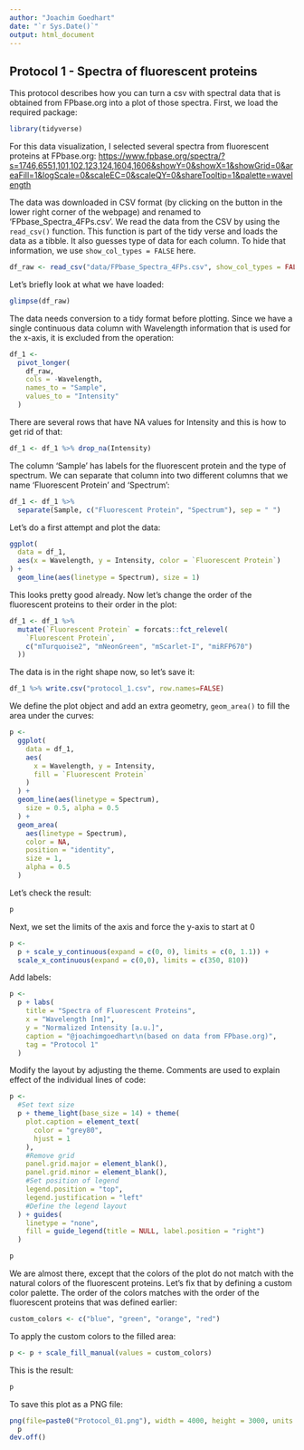 ```yaml
---
author: "Joachim Goedhart"
date: "`r Sys.Date()`"
output: html_document
---
```


## Protocol 1 - Spectra of fluorescent proteins {#protocol-1}

This protocol describes how you can turn a csv with spectral data that is obtained from FPbase.org into a plot of those spectra. First, we load the required package:

```r
library(tidyverse)
```

For this data visualization, I selected several spectra from fluorescent proteins at FPbase.org: [https://www.fpbase.org/spectra/?s=1746,6551,101,102,123,124,1604,1606&showY=0&showX=1&showGrid=0&areaFill=1&logScale=0&scaleEC=0&scaleQY=0&shareTooltip=1&palette=wavelength](https://www.fpbase.org/spectra/?s=1746,6551,101,102,123,124,1604,1606&showY=0&showX=1&showGrid=0&areaFill=1&logScale=0&scaleEC=0&scaleQY=0&shareTooltip=1&palette=wavelength)

The data was downloaded in CSV format (by clicking on the button in the lower right corner of the webpage) and renamed to 'FPbase_Spectra_4FPs.csv'.
We read the data from the CSV by using the `read_csv()` function. This function is part of the tidy verse and loads the data as a tibble. It also guesses type of data for each column. To hide that information, we use `show_col_types = FALSE` here.

```r
df_raw <- read_csv("data/FPbase_Spectra_4FPs.csv", show_col_types = FALSE)
```

Let's briefly look at what we have loaded:

```r
glimpse(df_raw)
```

The data needs conversion to a tidy format before plotting. Since we have a single continuous data column with Wavelength information that is used for the x-axis, it is excluded from the operation: 

```r
df_1 <-
  pivot_longer(
    df_raw,
    cols = -Wavelength,
    names_to = "Sample",
    values_to = "Intensity"
  )
```

There are several rows that have NA values for Intensity and this is how to get rid of that:

```r
df_1 <- df_1 %>% drop_na(Intensity)
```

The column 'Sample' has labels for the fluorescent protein and the type of spectrum. We can separate that column into two different columns that we name 'Fluorescent Protein' and 'Spectrum':

```r
df_1 <- df_1 %>%
  separate(Sample, c("Fluorescent Protein", "Spectrum"), sep = " ")
```

Let's do a first attempt and plot the data:

```r
ggplot(
  data = df_1,
  aes(x = Wavelength, y = Intensity, color = `Fluorescent Protein`)
) +
  geom_line(aes(linetype = Spectrum), size = 1)
```

This looks pretty good already. Now let's change the order of the fluorescent proteins to their order in the plot:

```r
df_1 <- df_1 %>%
  mutate(`Fluorescent Protein` = forcats::fct_relevel(
    `Fluorescent Protein`,
    c("mTurquoise2", "mNeonGreen", "mScarlet-I", "miRFP670")
  ))
```

The data is in the right shape now, so let's save it:

```r
df_1 %>% write.csv("protocol_1.csv", row.names=FALSE)
```

We define the plot object and add an extra geometry, `geom_area()` to fill the area under the curves:

```r
p <-
  ggplot(
    data = df_1,
    aes(
      x = Wavelength, y = Intensity,
      fill = `Fluorescent Protein`
    )
  ) +
  geom_line(aes(linetype = Spectrum),
    size = 0.5, alpha = 0.5
  ) +
  geom_area(
    aes(linetype = Spectrum),
    color = NA,
    position = "identity",
    size = 1,
    alpha = 0.5
  )
```

Let's check the result:

```r
p
```

Next, we set the limits of the axis and force the y-axis to start at 0

```r
p <-
  p + scale_y_continuous(expand = c(0, 0), limits = c(0, 1.1)) + 
  scale_x_continuous(expand = c(0,0), limits = c(350, 810))
```

Add labels:

```r
p <-
  p + labs(
    title = "Spectra of Fluorescent Proteins",
    x = "Wavelength [nm]",
    y = "Normalized Intensity [a.u.]",
    caption = "@joachimgoedhart\n(based on data from FPbase.org)",
    tag = "Protocol 1"
  )
```

Modify the layout by adjusting the theme. Comments are used to explain effect of the individual lines of code:

```r
p <-
  #Set text size
  p + theme_light(base_size = 14) + theme(
    plot.caption = element_text(
      color = "grey80",
      hjust = 1
    ),
    #Remove grid
    panel.grid.major = element_blank(),
    panel.grid.minor = element_blank(),
    #Set position of legend
    legend.position = "top",
    legend.justification = "left"
    #Define the legend layout
  ) + guides(
    linetype = "none",
    fill = guide_legend(title = NULL, label.position = "right")
  )
```

```r
p
```

We are almost there, except that the colors of the plot do not match with the natural colors of the fluorescent proteins. Let's fix that by defining a custom color palette. The order of the colors matches with the order of the fluorescent proteins that was defined earlier:


```r
custom_colors <- c("blue", "green", "orange", "red")
```

To apply the custom colors to the filled area:

```r
p <- p + scale_fill_manual(values = custom_colors)
```

This is the result:

```r
p
```

To save this plot as a PNG file:

```r
png(file=paste0("Protocol_01.png"), width = 4000, height = 3000, units = "px", res = 400)
  p
dev.off()
```

